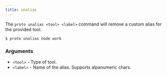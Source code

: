 ```yaml
---
title: unalias
---
```


The `proto unalias <tool> <label>` command will remove a custom alias for the provided tool.

```shell
$ proto unalias node work
```

### Arguments

- `<tool>` - Type of tool.
- `<label>` - Name of the alias. Supports alpanumeric chars.
